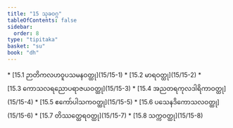 ```yaml
---
title: "15 သုခဝဂ္ဂ"
tableOfContents: false
sidebar:
  order: 8
type: "tipitaka"
basket: "su"
book: "dh"
---
```



<DynamicBreadcrumb />



<TableOfContents book="dh" section="15">
* [15.1 ဉာတိကလဟဝူပသမနဝတ္ထု](15/15-1)
* [15.2 မာရဝတ္ထု](15/15-2)
* [15.3 ကောသလရညောပရာဇယဝတ္ထု](15/15-3)
* [15.4 အညတရကုလဒါရိကာဝတ္ထု](15/15-4)
* [15.5 ဧကော်ပါသကဝတ္ထု](15/15-5)
* [15.6 ပသေနဒိကောသလဝတ္ထု](15/15-6)
* [15.7 တိဿတ္ထေရဝတ္ထု](15/15-7)
* [15.8 သက္ကဝတ္ထု](15/15-8)
</TableOfContents>